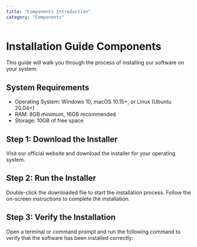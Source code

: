 ```yaml
---
title: "Components Introduction"
category: "Components"
---
```


# Installation Guide Components

This guide will walk you through the process of installing our software on your system.

## System Requirements

- Operating System: Windows 10, macOS 10.15+, or Linux (Ubuntu 20.04+)
- RAM: 8GB minimum, 16GB recommended
- Storage: 10GB of free space

## Step 1: Download the Installer

Visit our official website and download the installer for your operating system.

## Step 2: Run the Installer

Double-click the downloaded file to start the installation process. Follow the on-screen instructions to complete the installation.

## Step 3: Verify the Installation

Open a terminal or command prompt and run the following command to verify that the software has been installed correctly:

